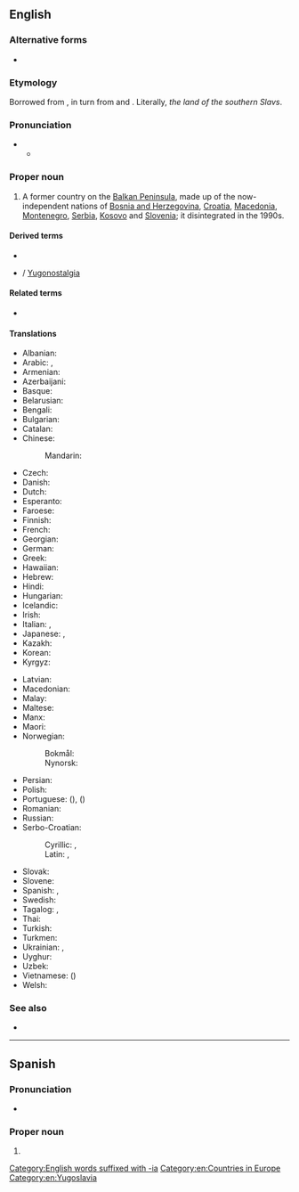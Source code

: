 ==English==
{{wikipedia}}

===Alternative forms===
* {{alter|en|Jugoslavia||common pre-WWII spelling}}

===Etymology===
Borrowed from {{bor|en|sh|Jugoslavija}}, in turn from {{m|sh|jug|jugo|south}} and {{m|sh|slavija||''slavia'', the land of the [[Slav]]s}}. Literally, ''the land of the southern Slavs''.

===Pronunciation===
* {{IPA|en|/juːɡəˈslɑːvi.ə/}}
** {{audio|en|LL-Q1860 (eng)-Vealhurl-Yugoslavia.wav|Audio (UK)}}

===Proper noun===
{{en-proper noun}}

# {{senseid|en|Q36704}}A former country on the [[Balkan Peninsula]], made up of the now-independent nations of [[Bosnia and Herzegovina]], [[Croatia]], [[Macedonia]], [[Montenegro]], [[Serbia]], [[Kosovo]] and [[Slovenia]]; it disintegrated in the 1990s.

====Derived terms====
* {{l|en|Yugosphere}}
* {{l|en|Yugo-nostalgia}} / [[Yugonostalgia]]

====Related terms====
* {{l|en|Yugoslav}}

====Translations====
{{trans-top|id=Q36704|former country in the Balkans}}
* Albanian: {{t|sq|Jugosllavia}}
* Arabic: {{t|ar|يُوغُسْلَافِيَا|f|tr=yūḡoslāviyā}}, {{t|ar|يُوجُوسْلَافِيَا|f|tr=yūgoslāviyā}}
* Armenian: {{t|hy|Հարավսլավիա}}
* Azerbaijani: {{t|az|Yuqoslaviya}}
* Basque: {{t|eu|Jugoslavia}}
* Belarusian: {{t|be|Югасла́вія|f}}
* Bengali: {{t|bn|যুগোশ্লাভিয়া}}
* Bulgarian: {{t|bg|Югосла́вия|f}}
* Catalan: {{t|ca|Iugoslàvia|f}}
* Chinese:
*: Mandarin: {{t+|cmn|南斯拉夫|tr=Nánsīlāfū|sc=Hani}}
* Czech: {{t+|cs|Jugoslávie|f}}
* Danish: {{t|da|Jugoslavien}}
* Dutch: {{t+|nl|Joegoslavië|n}}
* Esperanto: {{t|eo|Jugoslavio}}
* Faroese: {{t|fo|Jugoslavia}}
* Finnish: {{t+|fi|Jugoslavia}}
* French: {{t+|fr|Yougoslavie|f}}
* Georgian: {{t|ka|იუგოსლავია}}
* German: {{t+|de|Jugoslawien|n}}
* Greek: {{t+|el|Γιουγκοσλαβία|f}}
* Hawaiian: {{t|haw|Iugosolawia}}
* Hebrew: {{t|he|יוגוסלביה}}
* Hindi: {{t|hi|यूगोस्लाविया}}
* Hungarian: {{t+|hu|Jugoszlávia}}
* Icelandic: {{t|is|Júgóslavía|f}}
* Irish: {{t|ga|Iúgslaiv|f|alt=an Iúgslaiv}}
* Italian: {{t|it|Jugoslavia}}, {{t+|it|Iugoslavia|f}}
* Japanese: {{t|ja|ユーゴスラビア|tr=Yūgosurabia}}, {{t|ja|ユーゴスラヴィア|tr=Yūgosuravia}}
* Kazakh: {{t|kk|Югославия|sc=Cyrl}}
* Korean: {{t|ko|^유고슬라비아}}
* Kyrgyz: {{t+|ky|Югославия|sc=Cyrl}}
{{trans-mid}}
* Latvian: {{t|lv|Dienvidslāvija|f}}
* Macedonian: {{t+|mk|Југославија|f}}
* Malay: {{t|ms|Yugoslavia}}
* Maltese: {{t|mt|Jugoslavja|f|alt=il-Jugoslavja}}
* Manx: {{t|gv|Yn [[Yugoslaavey]]}}
* Maori: {{t|mi|Ukorāwia}}
* Norwegian:
*: Bokmål: {{t|nb|Jugoslavia}}
*: Nynorsk: {{t|nn|Jugoslavia}}
* Persian: {{t|fa|یوگسلاوی|tr=yugoslâvi}}
* Polish: {{t+|pl|Jugosławia|f}}
* Portuguese: {{t+|pt|Jugoslávia|f}} ({{qualifier|Portugal}}), {{t+|pt|Iugoslávia|f}} ({{qualifier|Brazil}})
* Romanian: {{t|ro|Iugoslavia|f}}
* Russian: {{t+|ru|Югосла́вия|f}}
* Serbo-Croatian:
*: Cyrillic: {{t|sh|Југо̀сла̄вија|f|sc=Cyrl}}, {{t|sh|Југосла̏вија|f|sc=Cyrl}}
*: Latin: {{t+|sh|Jugòslāvija|f}}, {{t+|sh|Jugoslȁvija|f}}
* Slovak: {{t|sk|Juhoslávia|f}}
* Slovene: {{t+|sl|Jugoslávija|f}}
* Spanish: {{t+|es|Yugoslavia|f}}, {{t|es|Yugoeslavia|f}}
* Swedish: {{t+|sv|Jugoslavien}}
* Tagalog: {{t|tl|Yugoslabya}}, {{t|tl|Hugoslabya}}
* Thai: {{t|th|ยูโกสลาเวีย}}
* Turkish: {{t+|tr|Yugoslavya}}
* Turkmen: {{t|tk|Ýugoslawiýa}}
* Ukrainian: {{t|uk|Югосла́вія|f}}, {{t|uk|Юґосла́вія|f}}
* Uyghur: {{t|ug|يۇگوسلاۋىيە}}
* Uzbek: {{t|uz|Yugoslaviya}}
* Vietnamese: {{t+|vi|Nam Tư}} ({{t|vi|南斯|sc=Hani}})
* Welsh: {{t+|cy|Iwgoslafia}}
{{trans-bottom}}

===See also===
* {{l|en|Appendix:Countries of the world}}

[[Category:English words suffixed with -ia]]
[[Category:en:Countries in Europe]]
[[Category:en:Yugoslavia]]

----

==Spanish==

===Pronunciation===
* {{es-IPA}}

===Proper noun===
{{es-proper noun}}

# {{l|en|Yugoslavia}}